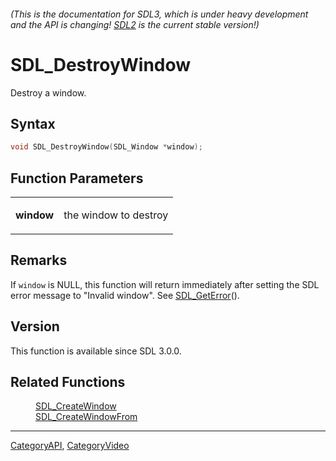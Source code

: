 ====== (This is the documentation for SDL3, which is under heavy development and the API is changing! [https://wiki.libsdl.org/SDL2/ SDL2] is the current stable version!) ======
= SDL_DestroyWindow =

Destroy a window.

== Syntax ==

<syntaxhighlight lang='c'>
void SDL_DestroyWindow(SDL_Window *window);
</syntaxhighlight>

== Function Parameters ==

{|
|'''window'''
|the window to destroy
|}

== Remarks ==

If <code>window</code> is NULL, this function will return immediately after
setting the SDL error message to "Invalid window". See [[SDL_GetError]]().

== Version ==

This function is available since SDL 3.0.0.

== Related Functions ==

:[[SDL_CreateWindow]]
:[[SDL_CreateWindowFrom]]

----
[[CategoryAPI]], [[CategoryVideo]]


